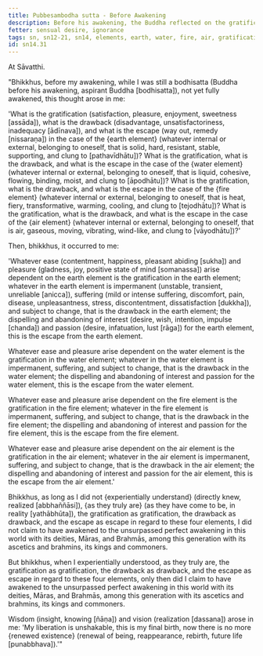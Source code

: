 ```yaml
---
title: Pubbesambodha sutta - Before Awakening
description: Before his awakening, the Buddha reflected on the gratification, drawback, and escape in regard to the four elements of earth, water, fire, and air.
fetter: sensual desire, ignorance
tags: sn, sn12-21, sn14, elements, earth, water, fire, air, gratification, drawback, escape, investigation, practice, experience, wisdom, insight, realization, liberation
id: sn14.31
---
```


At Sāvatthi.

"Bhikkhus, before my awakening, while I was still a bodhisatta (Buddha before his awakening, aspirant Buddha [bodhisatta]), not yet fully awakened, this thought arose in me: 

'What is the gratification (satisfaction, pleasure, enjoyment, sweetness [assāda]), what is the drawback (disadvantage, unsatisfactoriness, inadequacy [ādīnava]), and what is the escape (way out, remedy [nissaraṇa]) in the case of the \{earth element} (whatever internal or external, belonging to oneself, that is solid, hard, resistant, stable, supporting, and clung to [pathavīdhātu])?
What is the gratification, what is the drawback, and what is the escape in the case of the \{water element} (whatever internal or external, belonging to oneself, that is liquid, cohesive, flowing, binding, moist, and clung to [āpodhātu])?
What is the gratification, what is the drawback, and what is the escape in the case of the \{fire element} (whatever internal or external, belonging to oneself, that is heat, fiery, transformative, warming, cooling, and clung to [tejodhātu])?
What is the gratification, what is the drawback, and what is the escape in the case of the \{air element} (whatever internal or external, belonging to oneself, that is air, gaseous, moving, vibrating, wind-like, and clung to [vāyodhātu])?'

Then, bhikkhus, it occurred to me:

'Whatever ease (contentment, happiness, pleasant abiding [sukha]) and pleasure (gladness, joy, positive state of mind [somanassa]) arise dependent on the earth element is the gratification in the earth element; whatever in the earth element is impermanent (unstable, transient, unreliable [anicca]), suffering (mild or intense suffering, discomfort, pain, disease, unpleasantness, stress, discontentment, dissatisfaction [dukkha]), and subject to change, that is the drawback in the earth element; the dispelling and abandoning of interest (desire, wish, intention, impulse [chanda]) and passion (desire, infatuation, lust [rāga]) for the earth element, this is the escape from the earth element.

Whatever ease and pleasure arise dependent on the water element is the gratification in the water element; whatever in the water element is impermanent, suffering, and subject to change, that is the drawback in the water element; the dispelling and abandoning of interest and passion for the water element, this is the escape from the water element.

Whatever ease and pleasure arise dependent on the fire element is the gratification in the fire element; whatever in the fire element is impermanent, suffering, and subject to change, that is the drawback in the fire element; the dispelling and abandoning of interest and passion for the fire element, this is the escape from the fire element.

Whatever ease and pleasure arise dependent on the air element is the gratification in the air element; whatever in the air element is impermanent, suffering, and subject to change, that is the drawback in the air element; the dispelling and abandoning of interest and passion for the air element, this is the escape from the air element.'

Bhikkhus, as long as I did not \{experientially understand} (directly knew, realized [abbhaññāsi]), \{as they truly are} (as they have come to be, in reality [yathābhūta]), the gratification as gratification, the drawback as drawback, and the escape as escape in regard to these four elements, I did not claim to have awakened to the unsurpassed perfect awakening in this world with its deities, Māras, and Brahmās, among this generation with its ascetics and brahmins, its kings and commoners.

But bhikkhus, when I experientially understood, as they truly are, the gratification as gratification, the drawback as drawback, and the escape as escape in regard to these four elements, only then did I claim to have awakened to the unsurpassed perfect awakening in this world with its deities, Māras, and Brahmās, among this generation with its ascetics and brahmins, its kings and commoners.

Wisdom (insight, knowing [ñāṇa]) and vision (realization [dassana]) arose in me: 'My liberation is unshakable, this is my final birth, now there is no more \{renewed existence} (renewal of being, reappearance, rebirth, future life [punabbhava]).'"